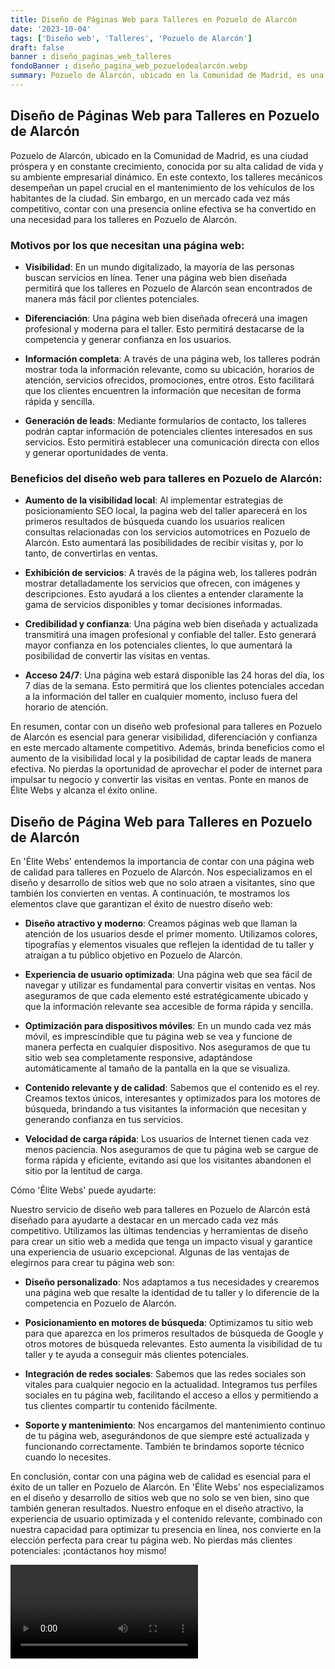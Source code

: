 ```yaml
---
title: Diseño de Páginas Web para Talleres en Pozuelo de Alarcón
date: '2023-10-04'
tags: ['Diseño web', 'Talleres', 'Pozuelo de Alarcón']
draft: false
banner : diseño_paginas_web_talleres
fondoBanner : diseño_pagina_web_pozuelodealarcón.webp
summary: Pozuelo de Alarcón, ubicado en la Comunidad de Madrid, es una ciudad próspera y en constante crecimiento, conocida por su alta calidad de vida y su ambiente empresarial dinámico. En este contexto, los talleres mecánicos desempeñan un papel crucial en el mantenimiento de los vehículos de los habitantes de la ciudad. Sin embargo, en un mercado cada vez más competitivo, contar con una presencia online efectiva se ha convertido en una necesidad para los talleres en Pozuelo de Alarcón.
---
```


## Diseño de Páginas Web para Talleres en Pozuelo de Alarcón

Pozuelo de Alarcón, ubicado en la Comunidad de Madrid, es una ciudad próspera y en constante crecimiento, conocida por su alta calidad de vida y su ambiente empresarial dinámico. En este contexto, los talleres mecánicos desempeñan un papel crucial en el mantenimiento de los vehículos de los habitantes de la ciudad. Sin embargo, en un mercado cada vez más competitivo, contar con una presencia online efectiva se ha convertido en una necesidad para los talleres en Pozuelo de Alarcón.

### Motivos por los que necesitan una página web:

- **Visibilidad**: En un mundo digitalizado, la mayoría de las personas buscan servicios en línea. Tener una página web bien diseñada permitirá que los talleres en Pozuelo de Alarcón sean encontrados de manera más fácil por clientes potenciales.

- **Diferenciación**: Una página web bien diseñada ofrecerá una imagen profesional y moderna para el taller. Esto permitirá destacarse de la competencia y generar confianza en los usuarios.

- **Información completa**: A través de una página web, los talleres podrán mostrar toda la información relevante, como su ubicación, horarios de atención, servicios ofrecidos, promociones, entre otros. Esto facilitará que los clientes encuentren la información que necesitan de forma rápida y sencilla.

- **Generación de leads**: Mediante formularios de contacto, los talleres podrán captar información de potenciales clientes interesados en sus servicios. Esto permitirá establecer una comunicación directa con ellos y generar oportunidades de venta.

### Beneficios del diseño web para talleres en Pozuelo de Alarcón:

- **Aumento de la visibilidad local**: Al implementar estrategias de posicionamiento SEO local, la pagina web del taller aparecerá en los primeros resultados de búsqueda cuando los usuarios realicen consultas relacionadas con los servicios automotrices en Pozuelo de Alarcón. Esto aumentará las posibilidades de recibir visitas y, por lo tanto, de convertirlas en ventas.

- **Exhibición de servicios**: A través de la página web, los talleres podrán mostrar detalladamente los servicios que ofrecen, con imágenes y descripciones. Esto ayudará a los clientes a entender claramente la gama de servicios disponibles y tomar decisiones informadas.

- **Credibilidad y confianza**: Una página web bien diseñada y actualizada transmitirá una imagen profesional y confiable del taller. Esto generará mayor confianza en los potenciales clientes, lo que aumentará la posibilidad de convertir las visitas en ventas.

- **Acceso 24/7**: Una página web estará disponible las 24 horas del día, los 7 días de la semana. Esto permitirá que los clientes potenciales accedan a la información del taller en cualquier momento, incluso fuera del horario de atención. 

En resumen, contar con un diseño web profesional para talleres en Pozuelo de Alarcón es esencial para generar visibilidad, diferenciación y confianza en este mercado altamente competitivo. Además, brinda beneficios como el aumento de la visibilidad local y la posibilidad de captar leads de manera efectiva. No pierdas la oportunidad de aprovechar el poder de internet para impulsar tu negocio y convertir las visitas en ventas. Ponte en manos de Élite Webs y alcanza el éxito online.

<GifSeo />

<Cta />

## Diseño de Página Web para Talleres en Pozuelo de Alarcón

En 'Élite Webs' entendemos la importancia de contar con una página web de calidad para talleres en Pozuelo de Alarcón. Nos especializamos en el diseño y desarrollo de sitios web que no solo atraen a visitantes, sino que también los convierten en ventas. A continuación, te mostramos los elementos clave que garantizan el éxito de nuestro diseño web:

- **Diseño atractivo y moderno**: Creamos páginas web que llaman la atención de los usuarios desde el primer momento. Utilizamos colores, tipografías y elementos visuales que reflejen la identidad de tu taller y atraigan a tu público objetivo en Pozuelo de Alarcón.

- **Experiencia de usuario optimizada**: Una página web que sea fácil de navegar y utilizar es fundamental para convertir visitas en ventas. Nos aseguramos de que cada elemento esté estratégicamente ubicado y que la información relevante sea accesible de forma rápida y sencilla.

- **Optimización para dispositivos móviles**: En un mundo cada vez más móvil, es imprescindible que tu página web se vea y funcione de manera perfecta en cualquier dispositivo. Nos aseguramos de que tu sitio web sea completamente responsive, adaptándose automáticamente al tamaño de la pantalla en la que se visualiza.

- **Contenido relevante y de calidad**: Sabemos que el contenido es el rey. Creamos textos únicos, interesantes y optimizados para los motores de búsqueda, brindando a tus visitantes la información que necesitan y generando confianza en tus servicios.

- **Velocidad de carga rápida**: Los usuarios de Internet tienen cada vez menos paciencia. Nos aseguramos de que tu página web se cargue de forma rápida y eficiente, evitando así que los visitantes abandonen el sitio por la lentitud de carga.

Cómo 'Élite Webs' puede ayudarte:

Nuestro servicio de diseño web para talleres en Pozuelo de Alarcón está diseñado para ayudarte a destacar en un mercado cada vez más competitivo. Utilizamos las últimas tendencias y herramientas de diseño para crear un sitio web a medida que tenga un impacto visual y garantice una experiencia de usuario excepcional. Algunas de las ventajas de elegirnos para crear tu página web son:

- **Diseño personalizado**: Nos adaptamos a tus necesidades y crearemos una página web que resalte la identidad de tu taller y lo diferencie de la competencia en Pozuelo de Alarcón.

- **Posicionamiento en motores de búsqueda**: Optimizamos tu sitio web para que aparezca en los primeros resultados de búsqueda de Google y otros motores de búsqueda relevantes. Esto aumenta la visibilidad de tu taller y te ayuda a conseguir más clientes potenciales.

- **Integración de redes sociales**: Sabemos que las redes sociales son vitales para cualquier negocio en la actualidad. Integramos tus perfiles sociales en tu página web, facilitando el acceso a ellos y permitiendo a tus clientes compartir tu contenido fácilmente.

- **Soporte y mantenimiento**: Nos encargamos del mantenimiento continuo de tu página web, asegurándonos de que siempre esté actualizada y funcionando correctamente. También te brindamos soporte técnico cuando lo necesites.

En conclusión, contar con una página web de calidad es esencial para el éxito de un taller en Pozuelo de Alarcón. En 'Élite Webs' nos especializamos en el diseño y desarrollo de sitios web que no solo se ven bien, sino que también generan resultados. Nuestro enfoque en el diseño atractivo, la experiencia de usuario optimizada y el contenido relevante, combinado con nuestra capacidad para optimizar tu presencia en línea, nos convierte en la elección perfecta para crear tu página web. No pierdas más clientes potenciales: ¡contáctanos hoy mismo!

<Video />

<CtaBot job='Talleres' city='Pozuelo de Alarcón'/>

<Gmaps query='Pozuelo de Alarcón+españa+maps' />